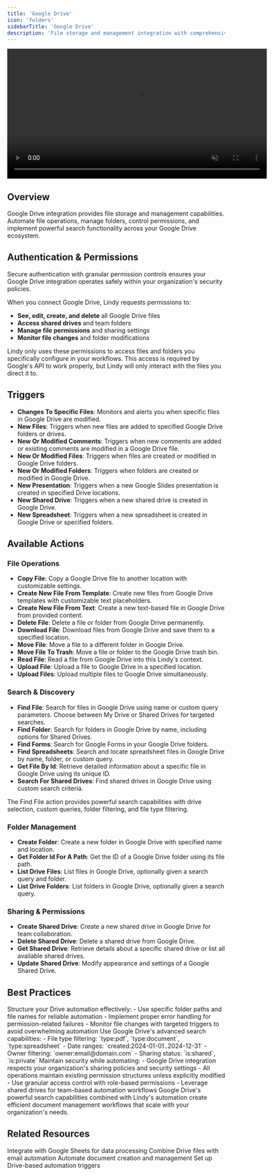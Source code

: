 ```yaml
---
title: 'Google Drive'
icon: 'folders'
sidebarTitle: 'Google Drive'
description: 'File storage and management integration with comprehensive search, sharing, and permission controls'
---
```


<div style={{ display: 'flex', justifyContent: 'center', margin: '2rem 0' }}>
  <div className="video-card">
    <video
      src="/lindy-brand-assets/google-drive.mp4"
      width="600"
      autoPlay
      muted
      loop
      playsInline
      style={{ display: 'block', width: '100%', borderRadius: '16px' }}
    />
  </div>
</div>

## Overview

Google Drive integration provides file storage and management capabilities. Automate file operations, manage folders, control permissions, and implement powerful search functionality across your Google Drive ecosystem.

## Authentication & Permissions

Secure authentication with granular permission controls ensures your Google Drive integration operates safely within your organization's security policies.

When you connect Google Drive, Lindy requests permissions to:
- **See, edit, create, and delete** all Google Drive files
- **Access shared drives** and team folders
- **Manage file permissions** and sharing settings
- **Monitor file changes** and folder modifications

<Tip>
Lindy only uses these permissions to access files and folders you specifically configure in your workflows. This access is required by Google's API to work properly, but Lindy will only interact with the files you direct it to.
</Tip>

## Triggers

- **Changes To Specific Files**: Monitors and alerts you when specific files in Google Drive are modified.
- **New Files**: Triggers when new files are added to specified Google Drive folders or drives.
- **New Or Modified Comments**: Triggers when new comments are added or existing comments are modified in a Google Drive file.
- **New Or Modified Files**: Triggers when files are created or modified in Google Drive folders.
- **New Or Modified Folders**: Triggers when folders are created or modified in Google Drive.
- **New Presentation**: Triggers when a new Google Slides presentation is created in specified Drive locations.
- **New Shared Drive**: Triggers when a new shared drive is created in Google Drive.
- **New Spreadsheet**: Triggers when a new spreadsheet is created in Google Drive or specified folders.

## Available Actions

### File Operations

- **Copy File**: Copy a Google Drive file to another location with customizable settings.
- **Create New File From Template**: Create new files from Google Drive templates with customizable text placeholders.
- **Create New File From Text**: Create a new text-based file in Google Drive from provided content.
- **Delete File**: Delete a file or folder from Google Drive permanently.
- **Download File**: Download files from Google Drive and save them to a specified location.
- **Move File**: Move a file to a different folder in Google Drive.
- **Move File To Trash**: Move a file or folder to the Google Drive trash bin.
- **Read File**: Read a file from Google Drive into this Lindy's context.
- **Upload File**: Upload a file to Google Drive in a specified location.
- **Upload Files**: Upload multiple files to Google Drive simultaneously.

### Search & Discovery

- **Find File**: Search for files in Google Drive using name or custom query parameters. Choose between My Drive or Shared Drives for targeted searches.
- **Find Folder**: Search for folders in Google Drive by name, including options for Shared Drives.
- **Find Forms**: Search for Google Forms in your Google Drive folders.
- **Find Spreadsheets**: Search and locate spreadsheet files in Google Drive by name, folder, or custom query.
- **Get File By Id**: Retrieve detailed information about a specific file in Google Drive using its unique ID.
- **Search For Shared Drives**: Find shared drives in Google Drive using custom search criteria.

The Find File action provides powerful search capabilities with drive selection, custom queries, folder filtering, and file type filtering.

### Folder Management

- **Create Folder**: Create a new folder in Google Drive with specified name and location.
- **Get Folder Id For A Path**: Get the ID of a Google Drive folder using its file path.
- **List Drive Files**: List files in Google Drive, optionally given a search query and folder.
- **List Drive Folders**: List folders in Google Drive, optionally given a search query.

### Sharing & Permissions

- **Create Shared Drive**: Create a new shared drive in Google Drive for team collaboration.
- **Delete Shared Drive**: Delete a shared drive from Google Drive.
- **Get Shared Drive**: Retrieve details about a specific shared drive or list all available shared drives.
- **Update Shared Drive**: Modify appearance and settings of a Google Shared Drive.

## Best Practices

<AccordionGroup>
  <Accordion title="File Organization & Management">
    Structure your Drive automation effectively:
    - Use specific folder paths and file names for reliable automation
    - Implement proper error handling for permission-related failures
    - Monitor file changes with targeted triggers to avoid overwhelming automation
  </Accordion>
  
  <Accordion title="Intelligent File Discovery">
    Use Google Drive's advanced search capabilities:
    - File type filtering: `type:pdf`, `type:document`, `type:spreadsheet`
    - Date ranges: `created:2024-01-01..2024-12-31`
    - Owner filtering: `owner:email@domain.com`
    - Sharing status: `is:shared`, `is:private`
  </Accordion>
  
  <Accordion title="Permission Management">
    Maintain security while automating:
    - Google Drive integration respects your organization's sharing policies and security settings
    - All operations maintain existing permission structures unless explicitly modified
    - Use granular access control with role-based permissions
    - Leverage shared drives for team-based automation workflows
  </Accordion>
</AccordionGroup>

<Tip>
Google Drive's powerful search capabilities combined with Lindy's automation create efficient document management workflows that scale with your organization's needs.
</Tip>

## Related Resources

<CardGroup cols={2}>
  <Card title="Google Sheets" href="/skills/popular-integrations/google-sheets" icon="table-tree">
    Integrate with Google Sheets for data processing
  </Card>
  <Card title="Gmail Integration" href="/skills/popular-integrations/gmail" icon="envelope">
    Combine Drive files with email automation
  </Card>
  <Card title="Google Docs" href="/skills/popular-integrations/google-docs" icon="file-lines">
    Automate document creation and management
  </Card>
  <Card title="Triggers" href="/fundamentals/lindy-101/triggers" icon="bolt">
    Set up Drive-based automation triggers
  </Card>
</CardGroup>